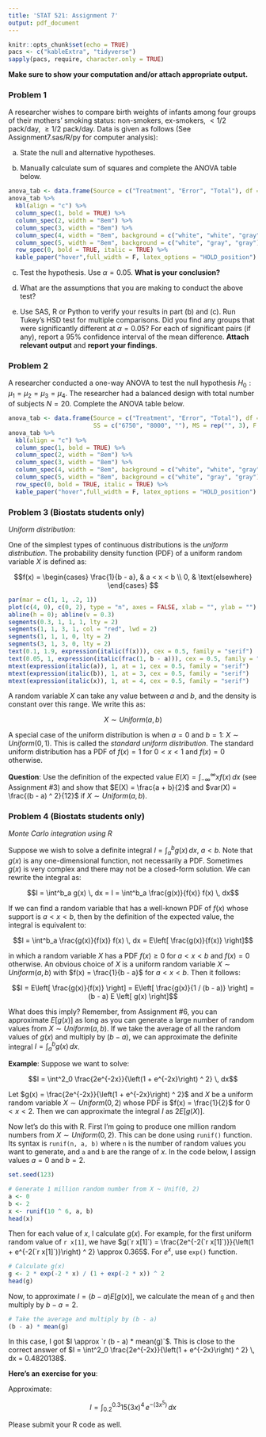 ```yaml
---
title: 'STAT 521: Assignment 7'
output: pdf_document 
---
```


```r
knitr::opts_chunk$set(echo = TRUE)
pacs <- c("kableExtra", "tidyverse")
sapply(pacs, require, character.only = TRUE)
```
**Make sure to show your computation and/or attach appropriate output.**

### Problem 1

A researcher wishes to compare birth weights of infants among four groups of their mothers’ smoking status: non-smokers, ex-smokers, $<1/2$ pack/day, $\ge1/2$ pack/day. Data is given as follows (See Assignment7.sas/R/py for computer analysis):

\bigskip
\begin{center}
\begin{tabular}{ c | c | c | c | c | c}
 & Non-smoker & Ex-smoker & $< \frac{1}{2}$ pack/d & $\ge \frac{1}{2}$ pack/d & \\ 
 \hline
 & 8.56 & 7.39 & 5.97 & 7.03 & \\  
 & 8.47 & 8.64 & 6.77 & 5.24 & \\  
 & 6.39 & 8.54 & 7.26 & 6.14 & \\  
 & 9.26 & 5.37 & 5.74 & 6.74 & \\  
 & 7.98 & 9.21 & 8.74 & 6.62 & \\  
 & 6.84 & 6.63 & 6.30 & 7.37 & \\  
 & 7.87 &      & 5.52 & 4.94 & \\  
 &      &      &      & 6.34 & \\  
\hline
 $\sum y$ & 55.37 & 45.78 & 46.30 & 50.42 & $\sum\sum y = 197.87$ \\
\hline
 $\sum y^2$ & 444.00	& 359.81 & 313.68	& 322.75 & $\sum\sum y^2 = 1440.23$ \\
\hline
 $\bar y$ & 7.91   & 	7.63 &   6.61	&   6.30 & $ \bar{y}_{\cdot\cdot}= 7.07$ \\
\hline
 $n$      & 7      &   6    &   7    &   8    & 28 \\
\hline
\end{tabular}
\end{center}
\bigskip

a)	State the null and alternative hypotheses.

b)	Manually calculate sum of squares and complete the ANOVA table below.

\renewcommand{\arraystretch}{2}
```r
anova_tab <- data.frame(Source = c("Treatment", "Error", "Total"), df = rep("", 3), SS = rep("", 3), MS = rep("", 3), F = rep("", 3))
anova_tab %>%   
  kbl(align = "c") %>%
  column_spec(1, bold = TRUE) %>%
  column_spec(2, width = "8em") %>%
  column_spec(3, width = "8em") %>%
  column_spec(4, width = "8em", background = c("white", "white", "gray")) %>%
  column_spec(5, width = "8em", background = c("white", "gray", "gray")) %>%
  row_spec(0, bold = TRUE, italic = TRUE) %>%
  kable_paper("hover",full_width = F, latex_options = "HOLD_position")
```

c)	Test the hypothesis. Use $\alpha = 0.05$. **What is your conclusion?**

d)	What are the assumptions that you are making to conduct the above test?

e)	Use SAS, R or Python to verify your results in part (b) and (c). Run Tukey’s HSD test for multiple comparisons. Did you find any groups that were significantly different at $\alpha = 0.05$? For each of significant pairs (if any), report a 95% confidence interval of the mean difference. **Attach relevant output** and **report your findings**.

### Problem 2

A researcher conducted a one-way ANOVA to test the null hypothesis $H_0: \mu_1 = \mu_2 = \mu_3 = \mu_4$. The researcher had a balanced design with total number of subjects $N = 20$. Complete the ANOVA table below.

```r
anova_tab <- data.frame(Source = c("Treatment", "Error", "Total"), df = rep("", 3), 
                        SS = c("6750", "8000", ""), MS = rep("", 3), F = rep("", 3))
anova_tab %>%   
  kbl(align = "c") %>%
  column_spec(1, bold = TRUE) %>%
  column_spec(2, width = "8em") %>%
  column_spec(3, width = "8em") %>%
  column_spec(4, width = "8em", background = c("white", "white", "gray")) %>%
  column_spec(5, width = "8em", background = c("white", "gray", "gray")) %>%
  row_spec(0, bold = TRUE, italic = TRUE) %>%
  kable_paper("hover",full_width = F, latex_options = "HOLD_position")
```

### Problem 3 (Biostats students only)

*Uniform distribution*:

One of the simplest types of continuous distributions is the *uniform distribution*. The probability density function (PDF) of a uniform random variable $X$ is defined as:

$$f(x) = \begin{cases}
         \frac{1}{b - a}, & a < x < b \\
         0, & \text{elsewhere}
         \end{cases}
$$

```r
par(mar = c(1, 1, .2, 1))
plot(c(4, 0), c(0, 2), type = "n", axes = FALSE, xlab = "", ylab = "")
abline(h = 0); abline(v = 0.3)
segments(0.3, 1, 1, 1, lty = 2)
segments(1, 1, 3, 1, col = "red", lwd = 2)
segments(1, 1, 1, 0, lty = 2)
segments(3, 1, 3, 0, lty = 2)
text(0.1, 1.9, expression(italic(f(x))), cex = 0.5, family = "serif")
text(0.05, 1, expression(italic(frac(1, b - a))), cex = 0.5, family = "serif")
mtext(expression(italic(a)), 1, at = 1, cex = 0.5, family = "serif")
mtext(expression(italic(b)), 1, at = 3, cex = 0.5, family = "serif")
mtext(expression(italic(x)), 1, at = 4, cex = 0.5, family = "serif")

```

A random variable $X$ can take any value between $a$ and $b$, and the density is constant over this range. We write this as:

$$X \sim Uniform(a, b)$$

A special case of the uniform distribution is when $a = 0$ and $b = 1$: $X \sim Uniform(0, 1)$. This is called the *standard uniform distribution*. The standard uniform distribution has a PDF of $f(x) = 1$ for $0 < x < 1$ and $f(x) = 0$ otherwise.

**Question**: Use the definition of the expected value $E(X) = \int^{\infty}_{-\infty} xf(x) \,dx$ (see Assignment #3) and show that $E(X) = \frac{a + b}{2}$ and $var(X) = \frac{(b - a) ^ 2}{12}$ if $X \sim Uniform(a, b)$.

\bigskip

### Problem 4 (Biostats students only)

*Monte Carlo integration using R*

Suppose we wish to solve a definite integral $I = \int^b_a g(x) \, dx$, $a < b$. Note that $g(x)$ is any one-dimensional function, not necessarily a PDF. Sometimes $g(x)$ is very complex and there may not be a closed-form solution. We can rewrite the integral as:

$$I = \int^b_a g(x) \, dx = I = \int^b_a \frac{g(x)}{f(x)} f(x) \, dx$$

If we can find a random variable that has a well-known PDF of $f(x)$ whose support is $a < x < b$, then by the definition of the expected value, the integral is equivalent to:

$$I = \int^b_a \frac{g(x)}{f(x)} f(x) \, dx = E\left[ \frac{g(x)}{f(x)} \right]$$

in which a random variable $X$ has a PDF $f(x) \ge 0$ for $a < x < b$ and $f(x) = 0$ otherwise. An obvious choice of $X$ is a uniform random variable $X \sim Uniform(a, b)$ with $f(x) = \frac{1}{b - a}$ for $a < x < b$. Then it follows:

$$I = E\left[ \frac{g(x)}{f(x)} \right] = E\left[ \frac{g(x)}{1 / (b - a)} \right] = (b - a) E \left[ g(x) \right]$$

What does this imply? Remember, from Assignment #6, you can approximate $E \left[ g(x) \right]$ as long as you can generate a large number of random values from $X \sim Uniform(a, b)$. If we take the average of all the random values of $g(x)$ and multiply by $(b - a)$, we can approximate the definite integral $I = \int^b_a g(x) \, dx$.

\bigskip

**Example**: Suppose we want to solve:

$$I = \int^2_0 \frac{2e^{-2x}}{\left(1 + e^{-2x}\right) ^ 2} \, dx$$ 

Let $g(x) = \frac{2e^{-2x}}{\left(1 + e^{-2x}\right) ^ 2}$ and $X$ be a uniform random variable $X \sim Uniform(0, 2)$ whose PDF is $f(x) = \frac{1}{2}$ for $0 < x < 2$. Then we can approximate the integral $I$ as $2E\left[ g(X) \right]$. 

Now let’s do this with R. First I’m going to produce one million random numbers from $X \sim Uniform(0, 2)$. This can be done using `runif()` function. Its syntax is `runif(n, a, b)` where `n` is the number of random values you want to generate, and `a` and `b` are the range of $x$. In the code below, I assign values $a = 0$ and $b = 2$.

```r
set.seed(123)

```
```r
# Generate 1 million random number from X ~ Unif(0, 2)
a <- 0
b <- 2
x <- runif(10 ^ 6, a, b)
head(x)
```

Then for each value of $x$, I calculate $g(x)$.  For example, for the first uniform random value of `r x[1]`, we have $g(`r x[1]`) = \frac{2e^{-2(`r x[1]`)}}{\left(1 + e^{-2(`r x[1]`)}\right) ^ 2} \approx 0.365$. For $e^x$, use `exp()` function.

```r
# Calculate g(x)
g <- 2 * exp(-2 * x) / (1 + exp(-2 * x)) ^ 2
head(g)
```

Now, to approximate $I = (b - a) E \left[ g(x) \right]$, we calculate the mean of `g` and then multiply by $b-a = 2$.

```r
# Take the average and multiply by (b - a)
(b - a) * mean(g)
```

In this case, I got $I \approx `r (b - a) * mean(g)`$. This is close to the correct answer of $I = \int^2_0 \frac{2e^{-2x}}{\left(1 + e^{-2x}\right) ^ 2} \, dx = 0.4820138$.

\bigskip

**Here's an exercise for you**: 

Approximate:

$$I = \int^{0.3}_{0.2} 15(3x)^4 \, e^{-(3x^5)} \, dx$$

Please submit your R code as well.

<br><br><br><br><br>
